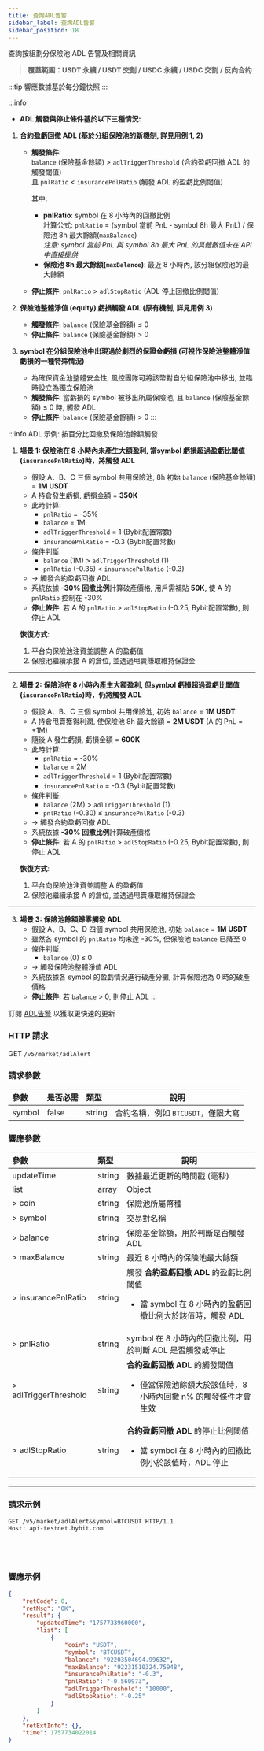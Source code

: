 ```yaml
---
title: 查詢ADL告警
sidebar_label: 查詢ADL告警
sidebar_position: 18
---
```


查詢按組劃分保險池 ADL 告警及相關資訊
> **覆蓋範圍：USDT 永續 / USDT 交割 / USDC 永續 / USDC 交割 / 反向合約**

:::tip
響應數據基於每分鐘快照
:::

:::info
- **ADL 觸發與停止條件基於以下三種情況:**

1. **合約盈虧回撤 ADL (基於分組保險池的新機制, 詳見用例 1, 2)**
   - **觸發條件**:<br/>
     `balance` (保險基金餘額) > `adlTriggerThreshold` (合約盈虧回撤 ADL 的觸發閾值)<br/>
     且 `pnlRatio` < `insurancePnlRatio` (觸發 ADL 的盈虧比例閾值)

     其中:
     - **pnlRatio**: symbol 在 8 小時內的回撤比例<br/>
       計算公式: `pnlRatio` = (symbol 當前 PnL - symbol 8h 最大 PnL) / 保險池 8h 最大餘額(`maxBalance`)<br/>
       *注意: symbol 當前 PnL 與 symbol 8h 最大 PnL 的具體數值未在 API 中直接提供*
     - **保險池 8h 最大餘額(`maxBalance`)**: 最近 8 小時內, 該分組保險池的最大餘額

   - **停止條件**:
     `pnlRatio` > `adlStopRatio` (ADL 停止回撤比例閾值)

2. **保險池整體淨值 (equity) 虧損觸發 ADL (原有機制, 詳見用例 3)**
   - **觸發條件**:
     `balance` (保險基金餘額) ≤ 0
   - **停止條件**:
     `balance` (保險基金餘額) > 0

3. **symbol 在分組保險池中出現過於劇烈的保證金虧損 (可視作保險池整體淨值虧損的一種特殊情況)**
   - 為確保資金池整體安全性, 風控團隊可將該幣對自分組保險池中移出, 並臨時設立為獨立保險池
   - **觸發條件**:
     當虧損的 symbol 被移出所屬保險池, 且 `balance` (保險基金餘額) ≤ 0 時, 觸發 ADL
   - **停止條件**:
     `balance` (保險基金餘額) > 0
:::

:::info ADL 示例: 按百分比回撤及保險池餘額觸發

1. **場景 1: 保險池在 8 小時內未產生大額盈利, 當symbol 虧損超過盈虧比閾值(`insurancePnlRatio`)時，將觸發 ADL**
   - 假設 A、B、C 三個 symbol 共用保險池, 8h 初始 `balance` (保險基金餘額) = **1M USDT**
   - A 持倉發生虧損, 虧損金額 = **350K**
   - 此時計算:
     - `pnlRatio` = -35%
     - `balance` = 1M
     - `adlTriggerThreshold` = 1 (Bybit配置常數)
     - `insurancePnlRatio` = -0.3 (Bybit配置常數)
   - 條件判斷:
     - `balance` (1M) > `adlTriggerThreshold` (1) 
     - `pnlRatio` (-0.35) < `insurancePnlRatio` (-0.3) 
   - → 觸發合約盈虧回撤 ADL
   - 系統依據 **-30% 回撤比例**計算破產價格, 用戶需補貼 **50K**, 使 A 的 `pnlRatio` 控制在 -30%
   - **停止條件**: 若 A 的 `pnlRatio` > `adlStopRatio` (-0.25, Bybit配置常數), 則停止 ADL

   **恢復方式**:
   1. 平台向保險池注資並調整 A 的盈虧值
   2. 保險池繼續承接 A 的倉位, 並透過甩賣賺取維持保證金

---

2. **場景 2: 保險池在 8 小時內產生大額盈利, 但symbol 虧損超過盈虧比閾值(`insurancePnlRatio`)時，仍將觸發 ADL**
   - 假設 A、B、C 三個 symbol 共用保險池, 初始 `balance` = **1M USDT**
   - A 持倉甩賣獲得利潤, 使保險池 8h 最大餘額 = **2M USDT** (A 的 PnL = +1M)
   - 隨後 A 發生虧損, 虧損金額 = **600K**
   - 此時計算:
     - `pnlRatio` = -30%
     - `balance` = 2M
     - `adlTriggerThreshold` = 1 (Bybit配置常數)
     - `insurancePnlRatio` = -0.3 (Bybit配置常數)
   - 條件判斷:
     - `balance` (2M) > `adlTriggerThreshold` (1)
     - `pnlRatio` (-0.30) ≤ `insurancePnlRatio` (-0.3)
   - → 觸發合約盈虧回撤 ADL
   - 系統依據 **-30% 回撤比例**計算破產價格
   - **停止條件**: 若 A 的 `pnlRatio` > `adlStopRatio` (-0.25, Bybit配置常數), 則停止 ADL

   **恢復方式**:
   1. 平台向保險池注資並調整 A 的盈虧值
   2. 保險池繼續承接 A 的倉位, 並透過甩賣賺取維持保證金

---

3. **場景 3: 保險池餘額歸零觸發 ADL**
   - 假設 A、B、C、D 四個 symbol 共用保險池, 初始 `balance` = **1M USDT**
   - 雖然各 symbol 的 `pnlRatio` 均未達 -30%, 但保險池 `balance` 已降至 0
   - 條件判斷:
     - `balance` (0) ≤ 0
   - → 觸發保險池整體淨值 ADL
   - 系統依據各 symbol 的盈虧情況進行破產分攤, 計算保險池為 0 時的破產價格
   - **停止條件**: 若 `balance` > 0, 則停止 ADL
:::

訂閱 [ADL告警](../websocket/public/adl-alert) 以獲取更快速的更新

### HTTP 請求
GET `/v5/market/adlAlert`

### 請求參數
| 參數   | 是否必需 | 類型   | 說明 |
|:-------|:---------|:-------|------|
|symbol  | false    | string | 合約名稱，例如 `BTCUSDT`，僅限大寫 |

### 響應參數
| 參數 | 類型 | 說明 |
|:----- |:-----|----- |
|updateTime | string | 數據最近更新的時間戳 (毫秒) |
|list | array | Object |
|> coin | string | 保險池所屬幣種 |
|> symbol | string | 交易對名稱 |
|> balance | string | 保險基金餘額，用於判斷是否觸發 ADL |
|> maxBalance | string | 最近 8 小時內的保險池最大餘額 |
|> insurancePnlRatio | string | 觸發 **合約盈虧回撤 ADL** 的盈虧比例閾值 <ul><li>當 symbol 在 8 小時內的盈虧回撤比例大於該值時，觸發 ADL</li></ul> |
|> pnlRatio | string | symbol 在 8 小時內的回撤比例，用於判斷 ADL 是否觸發或停止 |
|> adlTriggerThreshold | string | **合約盈虧回撤 ADL** 的觸發閾值 <ul><li>僅當保險池餘額大於該值時，8 小時內回撤 n% 的觸發條件才會生效</li></ul> |
|> adlStopRatio | string | **合約盈虧回撤 ADL** 的停止比例閾值 <ul><li>當 symbol 在 8 小時內的回撤比例小於該值時，ADL 停止</li></ul> |

---

### 請求示例

<Tabs groupId="programming-languages">
<TabItem value="http" label="HTTP">

```http
GET /v5/market/adlAlert&symbol=BTCUSDT HTTP/1.1
Host: api-testnet.bybit.com
```

</TabItem>
<TabItem value="python" label="Python">

```python

```

</TabItem>
<TabItem value="Go" label="Go">

```go

```

</TabItem>
<TabItem value="java" label="Java">

```java

```

</TabItem>
<TabItem value="Node" label="Node.js">

```n4js

```

</TabItem>
</Tabs>

### 響應示例

```json
{
    "retCode": 0,
    "retMsg": "OK",
    "result": {
        "updatedTime": "1757733960000",
        "list": [
            {
                "coin": "USDT",
                "symbol": "BTCUSDT",
                "balance": "92203504694.99632",
                "maxBalance": "92231510324.75948",
                "insurancePnlRatio": "-0.3",
                "pnlRatio": "-0.560973",
                "adlTriggerThreshold": "10000",
                "adlStopRatio": "-0.25"
            }
        ]
    },
    "retExtInfo": {},
    "time": 1757734022014
}
```
